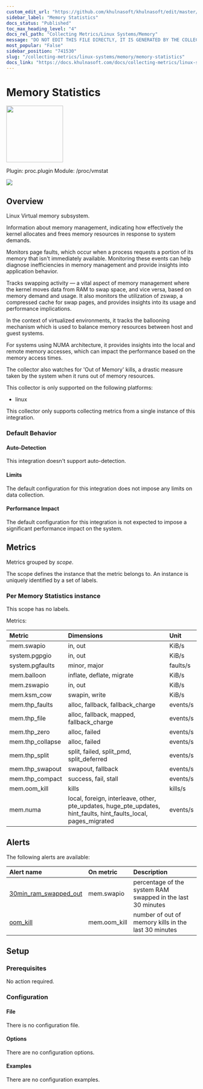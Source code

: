 ```yaml
---
custom_edit_url: "https://github.com/khulnasoft/khulnasoft/edit/master/src/collectors/proc.plugin/metadata.yaml"
sidebar_label: "Memory Statistics"
docs_status: "Published"
toc_max_heading_level: "4"
docs_rel_path: "Collecting Metrics/Linux Systems/Memory"
message: "DO NOT EDIT THIS FILE DIRECTLY, IT IS GENERATED BY THE COLLECTOR'S metadata.yaml FILE"
most_popular: "False"
sidebar_position: "741530"
slug: "/collecting-metrics/linux-systems/memory/memory-statistics"
docs_link: "https://docs.khulnasoft.com/docs/collecting-metrics/linux-systems/memory/memory-statistics"
---
```



# Memory Statistics


<img src="https://khulnasoft.com/img/linuxserver.svg" width="150"/>


Plugin: proc.plugin
Module: /proc/vmstat

<img src="https://img.shields.io/badge/maintained%20by-Khulnasoft-%2300ab44" />

## Overview

Linux Virtual memory subsystem.

Information about memory management, indicating how effectively the kernel allocates and frees
memory resources in response to system demands.

Monitors page faults, which occur when a process requests a portion of its memory that isn't
immediately available. Monitoring these events can help diagnose inefficiencies in memory management and
provide insights into application behavior.

Tracks swapping activity — a vital aspect of memory management where the kernel moves data from RAM to
swap space, and vice versa, based on memory demand and usage. It also monitors the utilization of zswap,
a compressed cache for swap pages, and provides insights into its usage and performance implications.

In the context of virtualized environments, it tracks the ballooning mechanism which is used to balance
memory resources between host and guest systems.

For systems using NUMA architecture, it provides insights into the local and remote memory accesses, which
can impact the performance based on the memory access times.

The collector also watches for 'Out of Memory' kills, a drastic measure taken by the system when it runs out
of memory resources.




This collector is only supported on the following platforms:

- linux

This collector only supports collecting metrics from a single instance of this integration.


### Default Behavior

#### Auto-Detection

This integration doesn't support auto-detection.

#### Limits

The default configuration for this integration does not impose any limits on data collection.

#### Performance Impact

The default configuration for this integration is not expected to impose a significant performance impact on the system.


## Metrics

Metrics grouped by *scope*.

The scope defines the instance that the metric belongs to. An instance is uniquely identified by a set of labels.



### Per Memory Statistics instance



This scope has no labels.

Metrics:

| Metric | Dimensions | Unit |
|:------|:----------|:----|
| mem.swapio | in, out | KiB/s |
| system.pgpgio | in, out | KiB/s |
| system.pgfaults | minor, major | faults/s |
| mem.balloon | inflate, deflate, migrate | KiB/s |
| mem.zswapio | in, out | KiB/s |
| mem.ksm_cow | swapin, write | KiB/s |
| mem.thp_faults | alloc, fallback, fallback_charge | events/s |
| mem.thp_file | alloc, fallback, mapped, fallback_charge | events/s |
| mem.thp_zero | alloc, failed | events/s |
| mem.thp_collapse | alloc, failed | events/s |
| mem.thp_split | split, failed, split_pmd, split_deferred | events/s |
| mem.thp_swapout | swapout, fallback | events/s |
| mem.thp_compact | success, fail, stall | events/s |
| mem.oom_kill | kills | kills/s |
| mem.numa | local, foreign, interleave, other, pte_updates, huge_pte_updates, hint_faults, hint_faults_local, pages_migrated | events/s |



## Alerts


The following alerts are available:

| Alert name  | On metric | Description |
|:------------|:----------|:------------|
| [ 30min_ram_swapped_out ](https://github.com/khulnasoft/khulnasoft/blob/master/src/health/health.d/swap.conf) | mem.swapio | percentage of the system RAM swapped in the last 30 minutes |
| [ oom_kill ](https://github.com/khulnasoft/khulnasoft/blob/master/src/health/health.d/ram.conf) | mem.oom_kill | number of out of memory kills in the last 30 minutes |


## Setup

### Prerequisites

No action required.

### Configuration

#### File

There is no configuration file.
#### Options



There are no configuration options.

#### Examples
There are no configuration examples.


